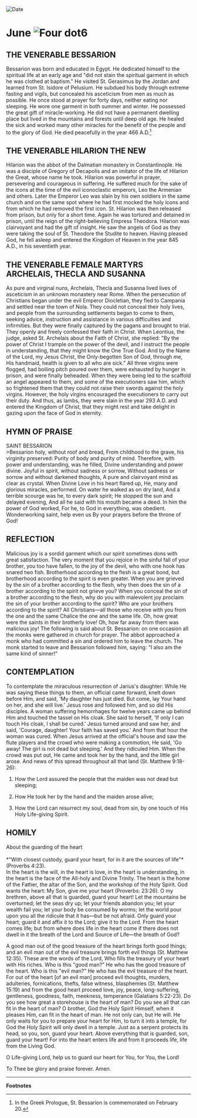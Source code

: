 
<RunningHead />
<Image src="/title-imprint.png" height={68} width={50} alt="Date" className="title-imprint"/>

# <div id="date">June <Image className="four-dot" src="/four-dot.png" height={15} width={15} alt="Four dot" />6</div>

## THE VENERABLE BESSARION

Bessarion was born and educated in Egypt. He dedicated himself to the spiritual life at an early age and "did not stain the spiritual garment in which he was clothed at baptism." He visited St. Gerasimus by the Jordan and learned from St. Isidore of Pelusium. He subdued his body through extreme fasting and vigils, but concealed his asceticism from men as much as possible. He once stood at prayer for forty days, neither eating nor sleeping. He wore one garment in both summer and winter. He possessed the great gift of miracle-working. He did not have a permanent dwelling place but lived in the mountains and forests until deep old age. He healed the sick and worked many other miracles for the benefit of the people and to the glory of God. He died peacefully in the year 466 A.D.[^1]


## THE VENERABLE HILARION THE NEW

Hilarion was the abbot of the Dalmatian monastery in Constantinople. He was a disciple of Gregory of Decapolis and an imitator of the life of Hilarion the Great, whose name he took. Hilarion was powerful in prayer, persevering and courageous in suffering. He suffered much for the sake of the icons at the time of the evil iconoclastic emperors, Leo the Armenian and others. Later the Emperor Leo was slain by his own soldiers in the same church and on the same spot where he had first mocked the holy icons and from which he had removed the first icon. St. Hilarion was then released from prison, but only for a short time. Again he was tortured and detained in prison, until the reign of the right-believing Empress Theodora. Hilarion was clairvoyant and had the gift of insight. He saw the angels of God as they were taking the soul of St. Theodore the Studite to heaven. Having pleased God, he fell asleep and entered the Kingdom of Heaven in the year 845 A.D., in his seventieth year.

## THE VENERABLE FEMALE MARTYRS ARCHELAIS, THECLA AND SUSANNA

As pure and virginal nuns, Archelais, Thecla and Susanna lived lives of asceticism in an unknown monastery near Rome. When the persecution of Christians began under the evil Emperor Diocletian, they fled to Campania and settled near the town of Nola. They could not conceal their holy lives, and people from the surrounding settlements began to come to them, seeking advice, instruction and assistance in various difficulties and infirmities. But they were finally captured by the pagans and brought to trial. They openly and freely confessed their faith in Christ. When Leontius, the judge, asked St. Archelais about the Faith of Christ, she replied: "By the power of Christ I trample on the power of the devil, and I instruct the people in understanding, that they might know the One True God. And by the Name of the Lord, my Jesus Christ, the Only-begotten Son of God, through me, His handmaid, health is given to all who are sick." All three virgins were flogged, had boiling pitch poured over them, were exhausted by hunger in prison, and were finally beheaded. When they were being led to the scaffold an angel appeared to them, and some of the executioners saw him, which so frightened them that they could not raise their swords against the holy virgins. However, the holy virgins encouraged the executioners to carry out their duty. And thus, as lambs, they were slain in the year 293 A.D. and entered the Kingdom of Christ, that they might rest and take delight in gazing upon the face of God in eternity.


## HYMN OF PRAISE
<div style={{textAlign:'center', color:'crimson', fontWeight:'bold'}}>
SAINT BESSARION
</div>
>Bessarion holy, without roof and bread,  
From childhood to the grave, his virginity preserved:  
Purity of body and purity of mind.  
Therefore, with power and understanding, was he filled,  
Divine understanding and power divine.  
Joyful in spirit, without sadness or sorrow,  
Without sadness or sorrow and without darkened thoughts,  
A pure and clairvoyant mind as clear as crystal.  
When Divine Love in his heart flared up,  
He, many and glorious miracles, performed.  
On water he walked as on dry land,  
And a terrible scourge was he, to every dark spirit;  
He stopped the sun and delayed evening,  
And all he said with his mouth became a deed.  
In him the power of God worked,  
For he, to God in everything, was obedient.  
Wonderworking saint, help even us  
By your prayers before the throne of God!  


## REFLECTION

Malicious joy is a sordid garment which our spirit sometimes dons with great satisfaction. The very moment that you rejoice in the sinful fall of your brother, you too have fallen, to the joy of the devil, who with one hook has snared two fish. Brotherhood according to the flesh is a great bond, but brotherhood according to the spirit is even greater. When you are grieved by the sin of a brother according to the flesh, why then does the sin of a brother according to the spirit not grieve you? When you conceal the sin of a brother according to the flesh, why do you with malevolent joy proclaim the sin of your brother according to the spirit? Who are your brothers according to the spirit? All Christians—all those who receive with you from the one and the same Chalice the one and the same life. Oh, how great were the saints in their brotherly love! Oh, how far away from them was malicious joy! The following is said about St. Bessarion: on one occasion all the monks were gathered in church for prayer. The abbot approached a monk who had committed a sin and ordered him to leave the church. The monk started to leave and Bessarion followed him, saying: "I also am the same kind of sinner!"


## CONTEMPLATION

To contemplate the miraculous resurrection of Jarius's daughter: While He was saying these things to them, an official came forward, knelt down before Him, and said, 'My daughter has just died. But come, lay Your hand on her, and she will live.' Jesus rose and followed him, and so did His disciples. A woman suffering hemorrhages for twelve years came up behind Him and touched the tassel on His cloak. She said to herself, 'If only I can touch His cloak, I shall be cured.' Jesus turned around and saw her, and said, 'Courage, daughter! Your faith has saved you.' And from that hour the woman was cured. When Jesus arrived at the official's house and saw the flute players and the crowd who were making a commotion, He said, 'Go away! The girl is not dead but sleeping.' And they ridiculed Him. When the crowd was put out, He came and took her by the hand, and the little girl arose. And news of this spread throughout all that land (St. Matthew 9:18-26):

1. How the Lord assured the people that the maiden was not dead but sleeping;

2. How He took her by the hand and the maiden arose alive;

3. How the Lord can resurrect my soul, dead from sin, by one touch of His Holy Life-giving Spirit.


## HOMILY
<div style={{textAlign:'center', color:'crimson', fontWeight:'bold'}}>
About the guarding of the heart
</div>
<br />
<div style={{textAlign:'right'}}>
*"With closest custody, guard your heart, for in it are the sources of life"* (Proverbs 4:23).
</div>
In the heart is the will, in the heart is love, in the heart is understanding, in the heart is the face of the All-holy and Divine Trinity. The heart is the home of the Father, the altar of the Son, and the workshop of the Holy Spirit. God wants the heart: My Son, give me your heart (Proverbs: 23:26). O my brethren, above all that is guarded, guard your heart! Let the mountains be overturned; let the seas dry up; let your friends abandon you; let your wealth fail you; let your body be consumed by worms; let the world pour upon you all the ridicule that it has—but be not afraid. Only guard your heart; guard it and affix it to the Lord; give it to the Lord. From the heart comes life; but from where does life in the heart come if there does not dwell in it the breath of the Lord and Source of Life—the breath of God?

A good man out of the good treasure of the heart brings forth good things; and an evil man out of the evil treasure brings forth evil things (St. Matthew 12:35). These are the words of the Lord, Who fills the treasury of your heart with His riches. Who is this "good man?" He who has the good treasure of the heart. Who is this "evil man?" He who has the evil treasure of the heart. For out of the heart [of an evil man] proceed evil thoughts, murders, adulteries, fornications, thefts, false witness, blasphemies (St. Matthew 15:19) and from the good heart proceed love, joy, peace, long-suffering, gentleness, goodness, faith, meekness, temperance (Galatians 5:22-23). Do you see how great a storehouse is the heart of man? Do you see all that can fit in the heart of man? O brother, God the Holy Spirit Himself, when it pleases Him, can fit in the heart of man. He not only can, but He will. He only waits for you to prepare your heart for Him, to turn it into a temple, for God the Holy Spirit will only dwell in a temple. Just as a serpent protects its head, so you, son, guard your heart. Above everything that is guarded, son, guard your heart! For into the heart enters life and from it proceeds life, life from the Living God.

O Life-giving Lord, help us to guard our heart for You, for You, the Lord!

To Thee be glory and praise forever. Amen.

---
**Footnotes**

[^1]: In the Greek Prologue, St. Bessarion is commemorated on February 20.